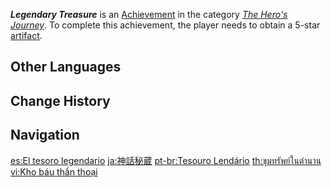 {{Achievement Infobox
|id           = 80028
|order id     = 0028
|category     = The Hero's Journey
|description  = Obtain a 5-star [[artifact]].
|requirements = 
|primogems    = 5
|tracking     = 
|topic        = Artifacts
}}
'''''Legendary Treasure''''' is an [[Achievement]] in the category ''[[The Hero's Journey]]''. To complete this achievement, the player needs to obtain a 5-star [[artifact]].
<!--
==Trivia==

==Video Guides==
{{EVT
|video1   = 
|caption1 = 
}}
-->
==Other Languages==
{{Other Languages
|en      = Legendary Treasure
|zhs     = 神话秘藏
|zhs_rm  = Shénhuà Mì Cáng
|zht     = 神話秘藏
|zht_rm  = Shénhuà Mì Cáng
|zh_tl   = 
|ja      = 神話秘蔵
|ja_rm   = Shinwa Hizou
|ja_tl   = 
|ko      = 숨겨진 신화
|ko_tl   = Hidden Myth
|es      = El tesoro legendario
|es_tl   = The Legendary Treasure
|fr      = Trésor légendaire
|fr_tl   = Legendary Treasure
|ru      = Легендарное сокровище
|ru_tl   = Legendary Treasure
|th      = ขุมทรัพย์ในตำนาน
|th_rm   = 
|th_tl   = 
|vi      = Kho báu thần thoại
|vi_tl   = 
|de      = Epische Schätze
|de_tl   = Epic Treasures
|id      = Harta Legendaris
|id_tl   = Legendary Treasure
|pt      = Tesouro Lendário
|pt_tl   = 
|tr      = Efsanevi Hazine
|tr_tl   = Legendary Treasure
|it      = Tesoro leggendario
|it_tl   = 
}}

==Change History==
{{Change History|1.0}}
<!--
==References==
{{Reflist}}
-->
==Navigation==
{{Achievement Navbox|The Hero's Journey}}

[[es:El tesoro legendario]]
[[ja:神話秘蔵]]
[[pt-br:Tesouro Lendário]]
[[th:ขุมทรัพย์ในตำนาน]]
[[vi:Kho báu thần thoại]]